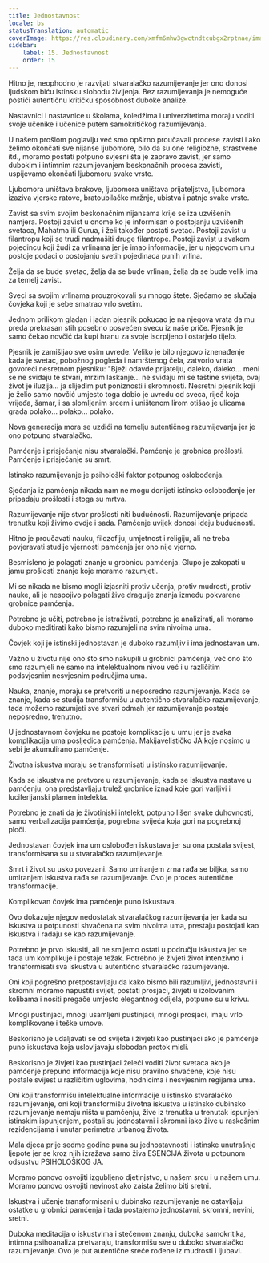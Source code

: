 ```yaml
---
title: Jednostavnost
locale: bs
statusTranslation: automatic
coverImage: https://res.cloudinary.com/xmfm6mhw3gwctndtcubgx2rptnae/image/upload/v1740337243/small_cover_educacion_fundamental_a051170f1c.webp
sidebar:
    label: 15. Jednostavnost
    order: 15
---
```

Hitno je, neophodno je razvijati stvaralačko razumijevanje jer ono donosi ljudskom biću istinsku slobodu življenja. Bez razumijevanja je nemoguće postići autentičnu kritičku sposobnost duboke analize.

Nastavnici i nastavnice u školama, koledžima i univerzitetima moraju voditi svoje učenike i učenice putem samokritičkog razumijevanja.

U našem prošlom poglavlju već smo opširno proučavali procese zavisti i ako želimo okončati sve nijanse ljubomore, bilo da su one religiozne, strastvene itd., moramo postati potpuno svjesni šta je zapravo zavist, jer samo dubokim i intimnim razumijevanjem beskonačnih procesa zavisti, uspijevamo okončati ljubomoru svake vrste.

Ljubomora uništava brakove, ljubomora uništava prijateljstva, ljubomora izaziva vjerske ratove, bratoubilačke mržnje, ubistva i patnje svake vrste.

Zavist sa svim svojim beskonačnim nijansama krije se iza uzvišenih namjera. Postoji zavist u onome ko je informisan o postojanju uzvišenih svetaca, Mahatma ili Gurua, i želi također postati svetac. Postoji zavist u filantropu koji se trudi nadmašiti druge filantrope. Postoji zavist u svakom pojedincu koji žudi za vrlinama jer je imao informacije, jer u njegovom umu postoje podaci o postojanju svetih pojedinaca punih vrlina.

Želja da se bude svetac, želja da se bude vrlinan, želja da se bude velik ima za temelj zavist.

Sveci sa svojim vrlinama prouzrokovali su mnogo štete. Sjećamo se slučaja čovjeka koji je sebe smatrao vrlo svetim.

Jednom prilikom gladan i jadan pjesnik pokucao je na njegova vrata da mu preda prekrasan stih posebno posvećen svecu iz naše priče. Pjesnik je samo čekao novčić da kupi hranu za svoje iscrpljeno i ostarjelo tijelo.

Pjesnik je zamišljao sve osim uvrede. Veliko je bilo njegovo iznenađenje kada je svetac, pobožnog pogleda i namrštenog čela, zatvorio vrata govoreći nesretnom pjesniku: "Bježi odavde prijatelju, daleko, daleko... meni se ne sviđaju te stvari, mrzim laskanje... ne sviđaju mi se taštine svijeta, ovaj život je iluzija... ja slijedim put poniznosti i skromnosti. Nesretni pjesnik koji je želio samo novčić umjesto toga dobio je uvredu od sveca, riječ koja vrijeđa, šamar, i sa slomljenim srcem i uništenom lirom otišao je ulicama grada polako... polako... polako.

Nova generacija mora se uzdići na temelju autentičnog razumijevanja jer je ono potpuno stvaralačko.

Pamćenje i prisjećanje nisu stvaralački. Pamćenje je grobnica prošlosti. Pamćenje i prisjećanje su smrt.

Istinsko razumijevanje je psihološki faktor potpunog oslobođenja.

Sjećanja iz pamćenja nikada nam ne mogu donijeti istinsko oslobođenje jer pripadaju prošlosti i stoga su mrtva.

Razumijevanje nije stvar prošlosti niti budućnosti. Razumijevanje pripada trenutku koji živimo ovdje i sada. Pamćenje uvijek donosi ideju budućnosti.

Hitno je proučavati nauku, filozofiju, umjetnost i religiju, ali ne treba povjeravati studije vjernosti pamćenja jer ono nije vjerno.

Besmisleno je polagati znanje u grobnicu pamćenja. Glupo je zakopati u jamu prošlosti znanje koje moramo razumjeti.

Mi se nikada ne bismo mogli izjasniti protiv učenja, protiv mudrosti, protiv nauke, ali je nespojivo polagati žive dragulje znanja između pokvarene grobnice pamćenja.

Potrebno je učiti, potrebno je istraživati, potrebno je analizirati, ali moramo duboko meditirati kako bismo razumjeli na svim nivoima uma.

Čovjek koji je istinski jednostavan je duboko razumljiv i ima jednostavan um.

Važno u životu nije ono što smo nakupili u grobnici pamćenja, već ono što smo razumjeli ne samo na intelektualnom nivou već i u različitim podsvjesnim nesvjesnim područjima uma.

Nauka, znanje, moraju se pretvoriti u neposredno razumijevanje. Kada se znanje, kada se studija transformišu u autentično stvaralačko razumijevanje, tada možemo razumjeti sve stvari odmah jer razumijevanje postaje neposredno, trenutno.

U jednostavnom čovjeku ne postoje komplikacije u umu jer je svaka komplikacija uma posljedica pamćenja. Makijavelističko JA koje nosimo u sebi je akumulirano pamćenje.

Životna iskustva moraju se transformisati u istinsko razumijevanje.

Kada se iskustva ne pretvore u razumijevanje, kada se iskustva nastave u pamćenju, ona predstavljaju trulež grobnice iznad koje gori varljivi i luciferijanski plamen intelekta.

Potrebno je znati da je životinjski intelekt, potpuno lišen svake duhovnosti, samo verbalizacija pamćenja, pogrebna svijeća koja gori na pogrebnoj ploči.

Jednostavan čovjek ima um oslobođen iskustava jer su ona postala svijest, transformisana su u stvaralačko razumijevanje.

Smrt i život su usko povezani. Samo umiranjem zrna rađa se biljka, samo umiranjem iskustva rađa se razumijevanje. Ovo je proces autentične transformacije.

Komplikovan čovjek ima pamćenje puno iskustava.

Ovo dokazuje njegov nedostatak stvaralačkog razumijevanja jer kada su iskustva u potpunosti shvaćena na svim nivoima uma, prestaju postojati kao iskustva i rađaju se kao razumijevanje.

Potrebno je prvo iskusiti, ali ne smijemo ostati u području iskustva jer se tada um komplikuje i postaje težak. Potrebno je živjeti život intenzivno i transformisati sva iskustva u autentično stvaralačko razumijevanje.

Oni koji pogrešno pretpostavljaju da kako bismo bili razumljivi, jednostavni i skromni moramo napustiti svijet, postati prosjaci, živjeti u izolovanim kolibama i nositi pregače umjesto elegantnog odijela, potpuno su u krivu.

Mnogi pustinjaci, mnogi usamljeni pustinjaci, mnogi prosjaci, imaju vrlo komplikovane i teške umove.

Beskorisno je udaljavati se od svijeta i živjeti kao pustinjaci ako je pamćenje puno iskustava koja uslovljavaju slobodan protok misli.

Beskorisno je živjeti kao pustinjaci želeći voditi život svetaca ako je pamćenje prepuno informacija koje nisu pravilno shvaćene, koje nisu postale svijest u različitim uglovima, hodnicima i nesvjesnim regijama uma.

Oni koji transformišu intelektualne informacije u istinsko stvaralačko razumijevanje, oni koji transformišu životna iskustva u istinsko dubinsko razumijevanje nemaju ništa u pamćenju, žive iz trenutka u trenutak ispunjeni istinskim ispunjenjem, postali su jednostavni i skromni iako žive u raskošnim rezidencijama i unutar perimetra urbanog života.

Mala djeca prije sedme godine puna su jednostavnosti i istinske unutrašnje ljepote jer se kroz njih izražava samo živa ESENCIJA života u potpunom odsustvu PSIHOLOŠKOG JA.

Moramo ponovo osvojiti izgubljeno djetinjstvo, u našem srcu i u našem umu. Moramo ponovo osvojiti nevinost ako zaista želimo biti sretni.

Iskustva i učenje transformisani u dubinsko razumijevanje ne ostavljaju ostatke u grobnici pamćenja i tada postajemo jednostavni, skromni, nevini, sretni.

Duboka meditacija o iskustvima i stečenom znanju, duboka samokritika, intimna psihoanaliza pretvaraju, transformišu sve u duboko stvaralačko razumijevanje. Ovo je put autentične sreće rođene iz mudrosti i ljubavi.

